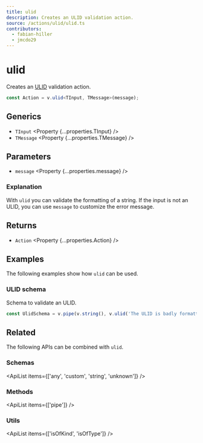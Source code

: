 ```yaml
---
title: ulid
description: Creates an ULID validation action.
source: /actions/ulid/ulid.ts
contributors:
  - fabian-hiller
  - jmcdo29
---
```



# ulid

Creates an [ULID](https://github.com/ulid/spec) validation action.

```ts
const Action = v.ulid<TInput, TMessage>(message);
```

## Generics

- `TInput` <Property {...properties.TInput} />
- `TMessage` <Property {...properties.TMessage} />

## Parameters

- `message` <Property {...properties.message} />

### Explanation

With `ulid` you can validate the formatting of a string. If the input is not an ULID, you can use `message` to customize the error message.

## Returns

- `Action` <Property {...properties.Action} />

## Examples

The following examples show how `ulid` can be used.

### ULID schema

Schema to validate an ULID.

```ts
const UlidSchema = v.pipe(v.string(), v.ulid('The ULID is badly formatted.'));
```

## Related

The following APIs can be combined with `ulid`.

### Schemas

<ApiList items={['any', 'custom', 'string', 'unknown']} />

### Methods

<ApiList items={['pipe']} />

### Utils

<ApiList items={['isOfKind', 'isOfType']} />

